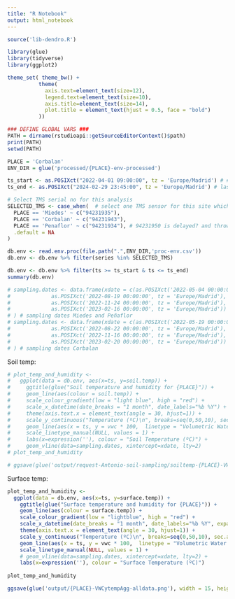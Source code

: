 ```yaml
---
title: "R Notebook"
output: html_notebook
---
```


```r
source('lib-dendro.R')

library(glue)
library(tidyverse)
library(ggplot2)

theme_set( theme_bw() +
          theme(
            axis.text=element_text(size=12),
            legend.text=element_text(size=10),
            axis.title=element_text(size=14),
            plot.title = element_text(hjust = 0.5, face = "bold")
          ))

### DEFINE GLOBAL VARS ###
PATH = dirname(rstudioapi::getSourceEditorContext()$path)
print(PATH)
setwd(PATH)

PLACE = 'Corbalan'
ENV_DIR = glue('processed/{PLACE}-env-processed')

ts_start <- as.POSIXct("2022-04-01 09:00:00", tz = 'Europe/Madrid') # # from March 16 (1 day after installation) (salvo excepciones)
ts_end <- as.POSIXct("2024-02-29 23:45:00", tz = 'Europe/Madrid') # last complete month of data

# Select TMS serial no for this analysis
SELECTED_TMS <- case_when(  # select one TMS sensor for this site which has all its data valid
  PLACE == 'Miedes' ~ c("94231935"),
  PLACE == 'Corbalan' ~ c("94231943"),
  PLACE == 'Penaflor' ~ c("94231934"), # 94231950 is delayed? and throws wrong results? double check
  .default = NA
)
```


```r
db.env <- read.env.proc(file.path(".",ENV_DIR,'proc-env.csv'))
db.env <- db.env %>% filter(series %in% SELECTED_TMS)
```

```r
db.env <- db.env %>% filter(ts >= ts_start & ts <= ts_end)
summary(db.env)
```

```r
# sampling.dates <- data.frame(xdate = c(as.POSIXct('2022-05-04 00:00:00', tz = 'Europe/Madrid'),
#             as.POSIXct('2022-08-19 00:00:00', tz = 'Europe/Madrid'),
#             as.POSIXct('2022-11-24 00:00:00', tz = 'Europe/Madrid'),
#             as.POSIXct('2023-02-16 00:00:00', tz = 'Europe/Madrid'))
# ) # sampling dates Miedes and Peñaflor
# sampling.dates <- data.frame(xdate = c(as.POSIXct('2022-05-19 00:00:00', tz = 'Europe/Madrid'),
#             as.POSIXct('2022-08-22 00:00:00', tz = 'Europe/Madrid'),
#             as.POSIXct('2022-11-16 00:00:00', tz = 'Europe/Madrid'),
#             as.POSIXct('2023-02-20 00:00:00', tz = 'Europe/Madrid'))
# ) # sampling dates Corbalan
```

Soil temp:
```r
# plot_temp_and_humidity <-
#   ggplot(data = db.env, aes(x=ts, y=soil.temp)) +
#     ggtitle(glue("Soil temperature and humidity for {PLACE}")) +
#     geom_line(aes(colour = soil.temp)) +
#     scale_colour_gradient(low = "light blue", high = "red") +
#     scale_x_datetime(date_breaks = "1 month", date_labels="%b %Y") +
#     theme(axis.text.x = element_text(angle = 30, hjust=1)) +
#     scale_y_continuous("Temperature (ºC)\n", breaks=seq(0,50,10), sec.axis = dup_axis(name = "Volumetric Water Content (%)\n" ))+
#     geom_line(aes(x = ts, y = vwc * 100,  linetype = "Volumetric Water Content (%)"), col="blue", show.legend	= TRUE) +
#     scale_linetype_manual(NULL, values = 1) +
#     labs(x=expression(''), colour = "Soil Temperature (ºC)") +
#     geom_vline(data=sampling.dates, xintercept=xdate, lty=2)
# plot_temp_and_humidity
```

```r
# ggsave(glue('output/request-Antonio-soil-sampling/soiltemp-{PLACE}-VWCytempAgg-alldata.png'), width = 15, height = 10)
```

Surface temp:
```r
plot_temp_and_humidity <-
  ggplot(data = db.env, aes(x=ts, y=surface.temp)) +
    ggtitle(glue("Surface temperature and humidity for {PLACE}")) +
    geom_line(aes(colour = surface.temp)) +
    scale_colour_gradient(low = "lightblue", high = "red") +
    scale_x_datetime(date_breaks = "1 month", date_labels="%b %Y", expand = expansion( mult = 0.01) ) +
    theme(axis.text.x = element_text(angle = 30, hjust=1)) +
    scale_y_continuous("Temperature (ºC)\n", breaks=seq(0,50,10), sec.axis = dup_axis(name = "Volumetric Water Content (%)\n" ))+
    geom_line(aes(x = ts, y = vwc * 100,  linetype = "Volumetric Water Content (%)"), col="blue", show.legend	= TRUE) +
    scale_linetype_manual(NULL, values = 1) +
    # geom_vline(data=sampling.dates, xintercept=xdate, lty=2) +
    labs(x=expression(''), colour = "Surface Temperature (ºC)")
    
plot_temp_and_humidity
```

```r
ggsave(glue('output/{PLACE}-VWCytempAgg-alldata.png'), width = 15, height = 10)
```

